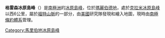 {{coord|76|47|S|143|38|W|source:GNIS|display=title}}

'''格雷森冰原島峰'''（{{lang-en|Grayson Nunatak}}）是[[南極洲|南極洲]]的[[冰原島峰|冰原島峰]]，位於[[瑪麗伯德地|瑪麗伯德地]]，處於[[克拉米冰原島峰|克拉米冰原島峰]]以西6公里，屬於[[福特山脈|福特山脈]]的一部分，由[[美國|美國]]研究隊發現和繪入地圖，現時由[[南極條約體系|南極條約體系]]管理。

{{DEFAULTSORT:Grayson Nunatak}}
[[Category:馬里伯地冰原島峰|Category:馬里伯地冰原島峰]]


{{MarieByrdLand-geo-stub}}